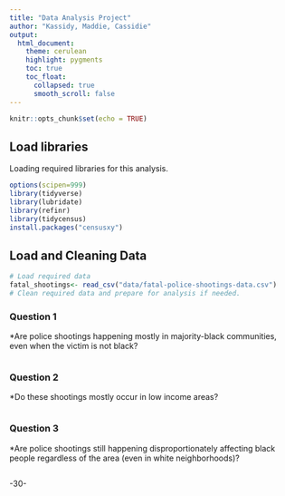 ```yaml
---
title: "Data Analysis Project"
author: "Kassidy, Maddie, Cassidie"
output:
  html_document:
    theme: cerulean
    highlight: pygments
    toc: true
    toc_float:
      collapsed: true
      smooth_scroll: false
---
```


```r
knitr::opts_chunk$set(echo = TRUE)
```

## Load libraries

Loading required libraries for this analysis.

```r
options(scipen=999)
library(tidyverse)
library(lubridate)
library(refinr)
library(tidycensus)
install.packages("censusxy")

```

## Load and Cleaning Data

```r
# Load required data
fatal_shootings<- read_csv("data/fatal-police-shootings-data.csv") 
# Clean required data and prepare for analysis if needed. 
```



### Question 1
*Are police shootings happening mostly in majority-black communities, even when the victim is not black?

```r



```

### Question 2
*Do these shootings mostly occur in low income areas? 

```r
```

### Question 3
*Are police shootings still happening disproportionately affecting black people regardless of the area (even in white neighborhoods)?

```r
```


-30-

